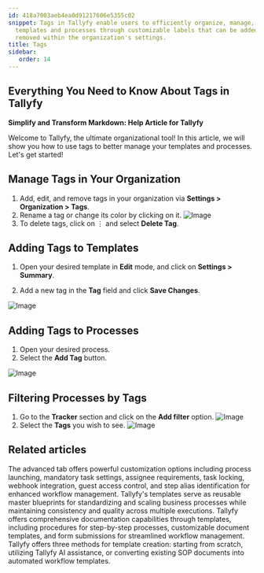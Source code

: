 ```yaml
---
id: 418a7003aeb4ea0d91217606e5355c02
snippet: Tags in Tallyfy enable users to efficiently organize, manage, and filter
  templates and processes through customizable labels that can be added, edited, and
  removed within the organization's settings.
title: Tags
sidebar:
   order: 14
---
```


## Everything You Need to Know About Tags in Tallyfy

**Simplify and Transform Markdown: Help Article for Tallyfy**

Welcome to Tallyfy, the ultimate organizational tool! In this article, we will show you how to use tags to better manage your templates and processes. Let's get started!

## Manage Tags in Your Organization

1. Add, edit, and remove tags in your organization via **Settings > Organization > Tags**.
2. Rename a tag or change its color by clicking on it.
   ![Image](https://screenshots.tallyfy.com/tallyfy%2Fpro%2Fdesktop-light-edit-tag.png)
3. To delete tags, click on ⋮ and select **Delete Tag**.

## Adding Tags to Templates

1. Open your desired template in **Edit** mode, and click on **Settings > Summary**.

2. Add a new tag in the **Tag** field and click **Save Changes**.

![Image](https://screenshots.tallyfy.com/tallyfy%2Fpro%2Fdesktop-light-add-tag-to-template.png)

## Adding Tags to Processes

1. Open your desired process.
2. Select the **Add Tag** button.

![Image](https://screenshots.tallyfy.com/tallyfy%2Fpro%2Fdesktop-light-add-tag-process.png)

## Filtering Processes by Tags

1. Go to the **Tracker** section and click on the **Add filter** option.
   ![Image](https://screenshots.tallyfy.com/tallyfy%2Fpro%2Fdesktop-light-click-filter.png)
2. Select the **Tags** you wish to see.
   ![Image](https://screenshots.tallyfy.com/tallyfy%2Fpro%2Fdesktop-light-filter-process-by-tag.png)


## Related articles
<CardGrid>
<LinkTitleCard header="<b>Tasks > Advanced tab</b>" href="/products/pro/tracking-and-tasks/tasks/how-can-i-utilize-tallyfys-advanced-tab-features/" > The advanced tab offers powerful customization options including process launching, mandatory task settings, assignee requirements, task locking, webhook integration, guest access control, and step alias identification for enhanced workflow management. </LinkTitleCard>
<LinkTitleCard header="<b>Documenting > Templates</b>" href="/products/pro/documenting/templates/" > Tallyfy's templates serve as reusable master blueprints for standardizing and scaling business processes while maintaining consistency and quality across multiple executions. </LinkTitleCard>
<LinkTitleCard header="<b>Pro > Essentials</b>" href="/products/pro/documenting/" > Tallyfy offers comprehensive documentation capabilities through templates, including procedures for step-by-step processes, customizable document templates, and form submissions for streamlined workflow management. </LinkTitleCard>
<LinkTitleCard header="<b>Templates > Create a template</b>" href="/products/pro/documenting/templates/create-template/" > Tallyfy offers three methods for template creation: starting from scratch, utilizing Tallyfy AI assistance, or converting existing SOP documents into automated workflow templates. </LinkTitleCard>
</CardGrid>
